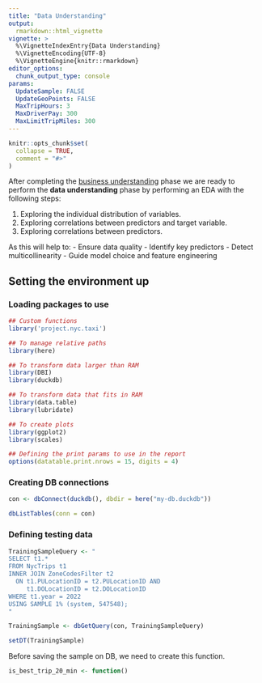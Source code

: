 ```yaml
---
title: "Data Understanding"
output: 
  rmarkdown::html_vignette
vignette: >
  %\VignetteIndexEntry{Data Understanding}
  %\VignetteEncoding{UTF-8}
  %\VignetteEngine{knitr::rmarkdown}
editor_options: 
  chunk_output_type: console
params:
  UpdateSample: FALSE
  UpdateGeoPoints: FALSE
  MaxTripHours: 3
  MaxDriverPay: 300
  MaxLimitTripMiles: 300
---
```


```r
knitr::opts_chunk$set(
  collapse = TRUE,
  comment = "#>"
)
```

After completing the [business understanding](https://angelfelizr.github.io/project.nyc.taxi/articles/02-business-understanding.html) phase we are ready to perform the **data understanding** phase by performing an EDA with the following steps:

1.  Exploring the individual distribution of variables.
2.  Exploring correlations between predictors and target variable.
3.  Exploring correlations between predictors.

As this will help to:
-   Ensure data quality
-   Identify key predictors
-   Detect multicollinearity
-   Guide model choice and feature engineering


## Setting the environment up

### Loading packages to use

```r
## Custom functions
library('project.nyc.taxi')

## To manage relative paths
library(here)

## To transform data larger than RAM
library(DBI)
library(duckdb)

## To transform data that fits in RAM
library(data.table)
library(lubridate)

## To create plots
library(ggplot2)
library(scales)

## Defining the print params to use in the report
options(datatable.print.nrows = 15, digits = 4)
```

### Creating DB connections

```r
con <- dbConnect(duckdb(), dbdir = here("my-db.duckdb"))

dbListTables(conn = con)
```


### Defining testing data

```r
TrainingSampleQuery <- "
SELECT t1.*
FROM NycTrips t1
INNER JOIN ZoneCodesFilter t2
  ON t1.PULocationID = t2.PULocationID AND
     t1.DOLocationID = t2.DOLocationID
WHERE t1.year = 2022
USING SAMPLE 1% (system, 547548);
"

TrainingSample <- dbGetQuery(con, TrainingSampleQuery)

setDT(TrainingSample)
```

Before saving the sample on DB, we need to create this function.

```r
is_best_trip_20_min <- function()
```



